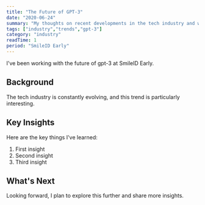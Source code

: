 ```yaml
---
title: "The Future of GPT-3"
date: "2020-06-24"
summary: "My thoughts on recent developments in the tech industry and what they mean for developers."
tags: ["industry","trends","gpt-3"]
category: "industry"
readTime: 1
period: "SmileID Early"
---
```


I've been working with the future of gpt-3 at SmileID Early.

## Background

The tech industry is constantly evolving, and this trend is particularly interesting.

## Key Insights

Here are the key things I've learned:

1. First insight
2. Second insight
3. Third insight

## What's Next

Looking forward, I plan to explore this further and share more insights.

